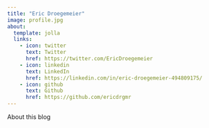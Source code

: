 ```yaml
---
title: "Eric Droegemeier"
image: profile.jpg
about:
  template: jolla
  links:
    - icon: twitter
      text: Twitter
      href: https://twitter.com/EricDroegemeier
    - icon: linkedin
      text: LinkedIn
      href: https://linkedin.com/in/eric-droegemeier-494809175/
    - icon: github
      text: Github
      href: https://github.com/ericdrgmr
---
```


About this blog
